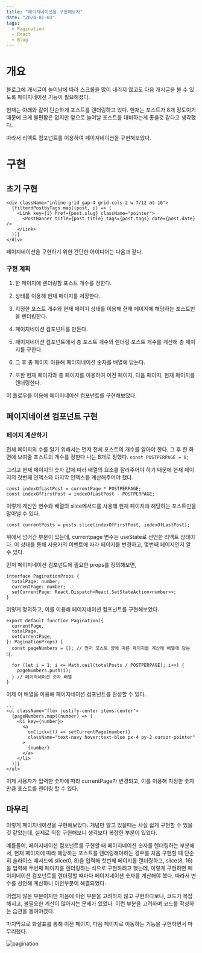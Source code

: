 ```yaml
---
title: "페이지네이션을 구현해보자"
date: "2024-01-03"
tags:
  - Pagination
  - React
  - Blog
---
```


# 개요

블로그에 개시글이 늘어남에 따라 스크롤을 많이 내리지 않고도 다음 개시글을 볼 수 있도록 페이지네이션 기능이 필요해졌다.

현재는 아래와 같이 단순하게 포스트를 렌더링하고 있다. 현재는 포스트가 8개 정도이기 때문에 크게 불편함은 없지만 앞으로 늘어날 포스트를 대비하는게 좋을것 같다고 생각했다.

따라서 리액트 컴포넌트를 이용하여 페이지네이션을 구현해보았다.

# 구현

## 초기 구현

```tsx
<div className="inline-grid gap-4 grid-cols-2 w-7/12 mt-16">
  {filterdPostbyTags.map((post, i) => (
    <Link key={i} href={post.slug} className="pointer">
      <PostBanner title={post.title} tags={post.tags} date={post.date} />
    </Link>
  ))}
</div>
```

페이지네이션을 구현하기 위한 간단한 아이디어는 다음과 같다.

### 구현 계획

1. 한 페이지에 렌더링할 포스트 개수를 정한다.
2. 상태를 이용해 현재 페이지를 저장한다.
3. 지정한 포스트 개수와 현재 페이지 상태를 이용해 현재 페이지에 해당하는 포스트만을 렌더링한다.

4. 페이지네이션 컴포넌트를 만든다.
5. 페이지네이션 컴포넌트에서 총 포스트 개수와 렌더링 포스트 개수를 계산해 총 페이지를 구한다.
6. 그 후 총 페이지 이용해 페이지네이션 숫자를 배열에 담는다.
7. 또한 현재 페이지와 총 페이지를 이용하여 이전 페이지, 다음 페이지, 현재 페이지를 렌더링한다.

이 플로우를 이용해 페이지네이션 컴포넌트를 구현해보았다.

## 페이지네이션 컴포넌트 구현

### 페이지 계산하기

전체 페이지의 수를 알기 위해서는 먼저 전체 포스트의 개수를 알아야 한다. 그 후 한 화면에 보여줄 포스트의 개수를 정한다 나는 8개로 정했다.
`const POSTPERPAGE = 8`;

그리고 현재 페이지의 숫자 값에 따라 배열의 요소를 잘라주어야 하기 때문에 현재 페이지의 첫번째 인덱스와 마지막 인덱스를 계산해주어야 했다.

```tsx
const indexOfLastPost = currentPage * POSTPERPAGE;
const indexOfFirstPost = indexOfLastPost - POSTPERPAGE;
```

이렇게 계산안 변수와 배열의 slice메서드를 사용해 현재 페이지에 해당하는 포스트만을 알아낼 수 있다.

```tsx
const currentPosts = posts.slice(indexOfFirstPost, indexOfLastPost);
```

위에서 넘어간 부분이 있는데, currentpage 변수는 useState로 선언한 리액트 상태이다.
이 상태를 통해 사용자의 이벤트에 따라 페이지를 변경하고, 몇번째 페이지인지 알 수 있다.

먼저 페이지네이션 컴포넌트에 필요한 props를 정의해보면,

```tsx
interface PaginationProps {
  totalPage: number;
  currentPage: number;
  setCurrentPage: React.Dispatch<React.SetStateAction<number>>;
}
```

이렇게 정의하고, 이를 이용해 페이지네이션 컴포넌트를 구현해보았다.

```tsx
export default function Pagination({
  currentPage,
  totalPage,
  setCurrentPage,
}: PaginationProps) {
  const pageNumbers = []; // 먼저 포스트 양에 따른 페이지를 계산해 배열에 담는다.

  for (let i = 1; i <= Math.ceil(totalPosts / POSTPERPAGE); i++) {
    pageNumbers.push(i);
  } // 페이지네이션 숫자 배열
}
```

이제 이 배열을 이용해 페이지네이션 컴포넌트를 완성할 수 있다.

```tsx
...
<ul className="flex justify-center items-center">
  {pageNumbers.map((number) => (
    <li key={number}>
      <a
        onClick={() => setCurrentPage(number)}
        className="text-navy hover:text-blue px-4 py-2 cursor-pointer"
      >
        {number}
      </a>
    </li>
  ))}
</ul>
```

이제 사용자가 입력한 숫자에 따라 currentPage가 변경되고, 이를 이용해 지정한 숫자만큼 포스트를 렌더링 할 수 있다.

## 마무리

이렇게 페이지네이션을 구현해보았다. 개념만 알고 있을때는 사실 쉽게 구현할 수 있을 것 같았는데, 실제로 직접 구현해보니 생각보다 복잡한 부분이 있었다.

예를들어, 페이지네이션 컴포넌트를 구현할 때 페이지네이션 숫자를 렌더링하는 부분에서, 현재 페이지에 따라 해당하는 포스트를 렌더링해야하는 경우를 처음 구현할 때
단순히 슬라이스 메서드에 slice(0, 8)을 입력해 첫번째 페이지를 렌더링하고, slice(8, 16)을 입력해 두번째 페이지를 렌더링하는 식으로 구현하려고 했는데,
이렇게 구현하면 페이지네이션 컴포넌트를 렌더링할 때마다 페이지네이션 숫자를 계산해야 했다.
따라서 변수를 선언해 계산하니 이런부분이 해결되었다.

어렵지 않은 부분이지만 처음에 이런 부분을 고려하지 않고 구현하다보니, 코드가 복잡해지고, 불필요한 계산이 많아지는 문제가 있었다. 이런 부분을 고려하며 코드를 작성하는 습관을 들여야겠다.

마지막으로 화살표를 통해 이전 페이지, 다음 페이지로 이동하는 기능을 구현하면서 마무리했다.

![pagination](/pagination/pagination.gif)
